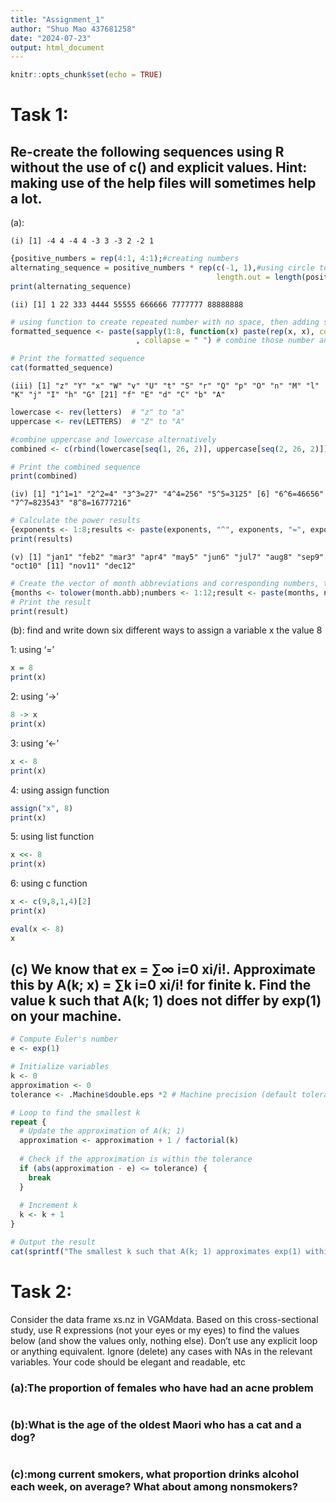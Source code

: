 ```yaml
---
title: "Assignment_1"
author: "Shuo Mao 437681258"
date: "2024-07-23"
output: html_document
---
```


```r
knitr::opts_chunk$set(echo = TRUE)
```

# Task 1:
## Re-create the following sequences using R without the use of c() and explicit values. Hint: making use of the help files will sometimes help a lot.

(a): 

`(i) [1] -4 4 -4 4 -3 3 -3 2 -2 1`

```r
{positive_numbers = rep(4:1, 4:1);#creating numbers
alternating_sequence = positive_numbers * rep(c(-1, 1),#using circle to re-assign their postie or negative sign to it
                                              length.out = length(positive_numbers))}
print(alternating_sequence)
```


`(ii) [1] 1 22 333 4444 55555 666666 7777777 88888888`


```r
# using function to create repeated number with no space, then adding space between each repeated numbers
formatted_sequence <- paste(sapply(1:8, function(x) paste(rep(x, x), collapse = ""))# will generate number such as: 1, 22, 333 ....
                            , collapse = " ") # combine those number and re-format it. 

# Print the formatted sequence
cat(formatted_sequence)
```


`(iii) [1] "z" "Y" "x" "W" "v" "U" "t" "S" "r" "Q" "p" "O" "n" "M" "l" "K" "j" "I" "h" "G" [21] "f" "E" "d" "C" "b" "A"`


```r

lowercase <- rev(letters)  # "z" to "a"
uppercase <- rev(LETTERS)  # "Z" to "A"

#combine uppercase and lowercase alternatively 
combined <- c(rbind(lowercase[seq(1, 26, 2)], uppercase[seq(2, 26, 2)]))

# Print the combined sequence
print(combined)
```


`(iv) [1] "1^1=1" "2^2=4" "3^3=27" "4^4=256" "5^5=3125" [6] "6^6=46656" "7^7=823543" "8^8=16777216"`



```r
# Calculate the power results
{exponents <- 1:8;results <- paste(exponents, "^", exponents, "=", exponents^exponents)}
print(results)
```


`(v) [1] "jan1" "feb2" "mar3" "apr4" "may5" "jun6" "jul7" "aug8" "sep9" "oct10" [11] "nov11" "dec12"`


```r
# Create the vector of month abbreviations and corresponding numbers, then Combine the month abbreviations with the numbers
{months <- tolower(month.abb);numbers <- 1:12;result <- paste(months, numbers, sep = "")}
# Print the result
print(result)
```



(b): find and write down six different ways to assign a variable x the value 8

1: using '=' 
```r
x = 8 
print(x)
```
2: using '->'
```r
8 -> x
print(x)
```

3: using '<-'
```r
x <- 8
print(x)
```

4: using assign function
```r
assign("x", 8)
print(x)
```

5: using list function 

```r
x <<- 8
print(x)
```

6: using c function 

```r
x <- c(9,8,1,4)[2]
print(x)

eval(x <- 8)
x
```
## (c) We know that ex = ∑∞ i=0 xi/i!. Approximate this by A(k; x) = ∑k i=0 xi/i! for finite k. Find the value k such that A(k; 1) does not differ by exp(1) on your machine. 


```r
# Compute Euler's number
e <- exp(1)

# Initialize variables
k <- 0
approximation <- 0
tolerance <- .Machine$double.eps *2 # Machine precision (default tolerance)

# Loop to find the smallest k
repeat {
  # Update the approximation of A(k; 1)
  approximation <- approximation + 1 / factorial(k)
  
  # Check if the approximation is within the tolerance
  if (abs(approximation - e) <= tolerance) {
    break
  }
  
  # Increment k
  k <- k + 1
}

# Output the result
cat(sprintf("The smallest k such that A(k; 1) approximates exp(1) within machine precision is: %d\n", k))

```

# Task 2:
Consider the data frame xs.nz in VGAMdata. Based on this cross-sectional
study, use R expressions (not your eyes or my eyes) to find the values below (and show the
values only, nothing else). Don’t use any explicit loop or anything equivalent. Ignore (delete)
any cases with NAs in the relevant variables. Your code should be elegant and readable, etc


### (a):The proportion of females who have had an acne problem
```r
```
### (b):What is the age of the oldest Maori who has a cat and a dog?
```r
```
### (c):mong current smokers, what proportion drinks alcohol each week, on average? What about among nonsmokers?
```r
```